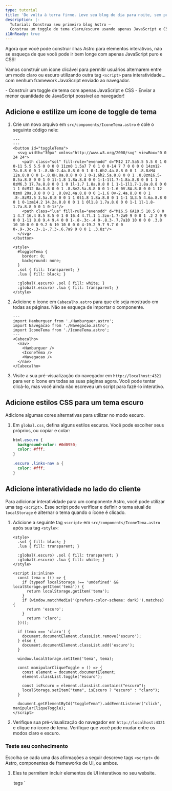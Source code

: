 ```yaml
---
type: tutorial
title: 'De volta à terra firme. Leve seu blog do dia para noite, sem precisar de ilhas!'
description: |-
  Tutorial: Construa seu primeiro blog Astro —
  Construa um toggle de tema claro/escuro usando apenas JavaScript e CSS
i18nReady: true
---
```



Agora que você pode construir ilhas Astro para elementos interativos, não se esqueça de que você pode ir bem longe com apenas JavaScript puro e CSS!

Vamos construir um ícone clicável para permitir usuários alternarem entre um modo claro ou escuro utilizando outra tag `<script>` para interatividade... com nenhum framework JavaScript enviado ao navegador.

<PreCheck>
  - Construir um toggle de tema com apenas JavaScript e CSS
  - Enviar a menor quantidade de JavaScript possível ao navegador!
</PreCheck>

## Adicione e estilize um ícone de toggle de tema

1. Crie um novo arquivo em `src/components/IconeTema.astro` e cole o seguinte código nele:

    ```astro title="src/components/IconeTema.astro"
    ---
    ---
    <button id="toggleTema">
      <svg width="30px" xmlns="http://www.w3.org/2000/svg" viewBox="0 0 24 24">
        <path class="sol" fill-rule="evenodd" d="M12 17.5a5.5 5.5 0 1 0 0-11 5.5 5.5 0 0 0 0 11zm0 1.5a7 7 0 1 0 0-14 7 7 0 0 0 0 14zm12-7a.8.8 0 0 1-.8.8h-2.4a.8.8 0 0 1 0-1.6h2.4a.8.8 0 0 1 .8.8zM4 12a.8.8 0 0 1-.8.8H.8a.8.8 0 0 1 0-1.6h2.5a.8.8 0 0 1 .8.8zm16.5-8.5a.8.8 0 0 1 0 1l-1.8 1.8a.8.8 0 0 1-1-1l1.7-1.8a.8.8 0 0 1 1 0zM6.3 17.7a.8.8 0 0 1 0 1l-1.7 1.8a.8.8 0 1 1-1-1l1.7-1.8a.8.8 0 0 1 1 0zM12 0a.8.8 0 0 1 .8.8v2.5a.8.8 0 0 1-1.6 0V.8A.8.8 0 0 1 12 0zm0 20a.8.8 0 0 1 .8.8v2.4a.8.8 0 0 1-1.6 0v-2.4a.8.8 0 0 1 .8-.8zM3.5 3.5a.8.8 0 0 1 1 0l1.8 1.8a.8.8 0 1 1-1 1L3.5 4.6a.8.8 0 0 1 0-1zm14.2 14.2a.8.8 0 0 1 1 0l1.8 1.7a.8.8 0 0 1-1 1l-1.8-1.7a.8.8 0 0 1 0-1z"/>
        <path class="lua" fill-rule="evenodd" d="M16.5 6A10.5 10.5 0 0 1 4.7 16.4 8.5 8.5 0 1 0 16.4 4.7l.1 1.3zm-1.7-2a9 9 0 0 1 .2 2 9 9 0 0 1-11 8.8 9.4 9.4 0 0 1-.8-.3c-.4 0-.8.3-.7.7a10 10 0 0 0 .3.8 10 10 0 0 0 9.2 6 10 10 0 0 0 4-19.2 9.7 9.7 0 0 0-.9-.3c-.3-.1-.7.3-.6.7a9 9 0 0 1 .3.8z"/>
      </svg>
    </button>

    <style>
      #toggleTema {
        border: 0;
        background: none;
      }
      .sol { fill: transparent; }
      .lua { fill: black; }

      :global(.escuro) .sol { fill: white; }
      :global(.escuro) .lua { fill: transparent; }
    </style>
    ```

2. Adicione o ícone em `Cabecalho.astro` para que ele seja mostrado em todas as páginas. Não se esqueça de importar o componente.

    ```astro title="src/components/Cabecalho.astro" ins={4,9}
    ---
    import Hamburguer from './Hamburguer.astro';
    import Navegacao from './Navegacao.astro';
    import IconeTema from './IconeTema.astro';
    ---
    <Cabecalho>
      <nav>
        <Hamburguer />
        <IconeTema />
        <Navegacao />
      </nav>
    </Cabecalho>
    ```

3. Visite a sua pré-visualização do navegador em `http://localhost:4321` para ver o ícone em todas as suas páginas agora. Você pode tentar clicá-lo, mas você ainda não escreveu um script para fazê-lo interativo.

## Adicione estilos CSS para um tema escuro

Adicione algumas cores alternativas para utilizar no modo escuro.

1. Em `global.css`, defina alguns estilos escuros. Você pode escolher seus próprios, ou copiar e colar:

    ```css title="src/styles/global.css"
    html.escuro {
      background-color: #0d0950;
      color: #fff;
    }

    .escuro .links-nav a {
      color: #fff;
    }
    ```

## Adicione interatividade no lado do cliente

Para adicionar interatividade para um componente Astro, você pode utilizar uma tag `<script>`. Esse script pode verificar e definir o tema atual de `localStorage` e alternar o tema quando o ícone é clicado. 

1. Adicione a seguinte tag `<script>` em `src/components/IconeTema.astro` após sua tag `<style>`:

    ```astro title="src/components/IconeTema.astro" ins={9-37}
    <style>
      .sol { fill: black; }
      .lua { fill: transparent; }

      :global(.escuro) .sol { fill: transparent; }
      :global(.escuro) .lua { fill: white; }
    </style>

    <script is:inline>
      const tema = (() => {
        if (typeof localStorage !== 'undefined' && localStorage.getItem('tema')) {
          return localStorage.getItem('tema');
        }
        if (window.matchMedia('(prefers-color-scheme: dark)').matches) {
          return 'escuro';
        }
          return 'claro';
      })();
          
      if (tema === 'claro') {
        document.documentElement.classList.remove('escuro');
      } else {
        document.documentElement.classList.add('escuro');
      }

      window.localStorage.setItem('tema', tema);

      const manipularCliqueToggle = () => {
        const element = document.documentElement;
        element.classList.toggle("escuro");
        
        const isEscuro = element.classList.contains("escuro");
        localStorage.setItem("tema", isEscuro ? "escuro" : "claro");
      }

      document.getElementById("toggleTema").addEventListener("click", manipularCliqueToggle);
    </script>
    ```

2. Verifique sua pré-visualização do navegador em `http://localhost:4321` e clique no ícone de tema. Verifique que você pode mudar entre os modos claro e escuro.



<Box icon="question-mark">

### Teste seu conhecimento

Escolha se cada uma das afirmações a seguir descreve tags `<script>` do Astro, componentes de frameworks de UI, ou ambos.

1. Eles te permitem incluir elementos de UI interativos no seu website.

    <MultipleChoice>
      <Option>
        tags `<script>` do Astro
      </Option>
      <Option>
        componentes de frameworks de UI
      </Option>
      <Option isCorrect>
        ambos
      </Option>
    </MultipleChoice>

2. Eles irão criar elementos estáticos no seu site a não ser que você inclua `client:` para enviar seu JavaScript para o cliente e executá-lo no navegador.

    <MultipleChoice>
      <Option>
        tags `<script>` do Astro
      </Option>
      <Option isCorrect>
        componentes de frameworks de UI
      </Option>
      <Option>
        ambos
      </Option>
    </MultipleChoice>

3. Eles te permitem "testar" um novo framework sem precisar iniciar um projeto completamente novo utilizando seu conjunto de tecnologias.

    <MultipleChoice>
      <Option>
        tags `<script>` do Astro
      </Option>
      <Option isCorrect>
        componentes de frameworks de UI
      </Option>
      <Option>
        ambos
      </Option>
    </MultipleChoice>

4. Eles te permitem reutilizar código que você escreveu em outros frameworks e você pode frequentemente só colocá-los diretamente no seu site.

    <MultipleChoice>
      <Option>
        tags `<script>` do Astro
      </Option>
      <Option isCorrect>
        componentes de frameworks de UI
      </Option>
      <Option>
        ambos
      </Option>
    </MultipleChoice>

5. Eles te permitem adicionar interatividade sem precisar conhecer ou aprender qualquer outro framework JavaScript.

    <MultipleChoice>
      <Option isCorrect>
        tags `<script>` do Astro
      </Option>
      <Option>
        componentes de frameworks de UI
      </Option>
      <Option>
        ambos
      </Option>
    </MultipleChoice>
</Box>

<Box icon="check-list">

## Checklist

<Checklist>
- [ ] Eu posso utilizar JavaScript para interatividade quando eu não quero adicionar um framework.
</Checklist>
</Box>

### Recursos

- [`<script>` no lado do cliente no Astro](/pt-br/guides/client-side-scripts/)
